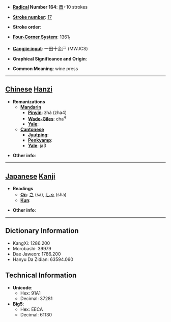 * '''[[Wiktionary:Chinese radical index| Radical]] Number 164''': [[Wiktionary:Chinese radical index 酉|酉]]+10 strokes

* '''[[Wiktionary:Chinese total strokes index|Stroke number]]''': [[Wiktionary:Chinese total strokes index 17|17]]

* '''Stroke order''': 

* '''[[Wiktionary:Chinese four corner index|Four-Corner System]]''': 1361<sub>1</sub>

* '''[[Wiktionary:Chinese Cangjie index|Cangjie input]]''': 一田十金尸 (MWJCS)

* '''Graphical Significance and Origin''': 

* '''Common Meaning''': wine press

----

== [[Chinese]] [[Hanzi]] ==

* '''Romanizations'''
** '''[[Mandarin]]'''
*** '''[[Pinyin]]''': zhà (zha4)
*** '''[[Wade-Giles]]''': cha<sup>4</sup>
*** '''[[Yale]]''': 
** '''[[Cantonese]]'''
*** '''[[Jyutping]]''':
*** '''[[Penkyamp]]''': 
*** '''[[Yale]]''': ja3

* '''Other info''': 

----

== [[Japanese]] [[Kanji]] ==

* '''Readings'''
** '''[[On]]''': [[さ]] (sa), [[しゃ]] (sha)
** '''[[Kun]]''': 

* '''Other info''':  

----

== Dictionary Information ==

* KangXi: 1286.200
* Morobashi: 39979
* Dae Jaweon: 1786.200
* Hanyu Da Zidian: 63594.060

== Technical Information ==

* '''Unicode''':
** Hex: 91A1
** Decimal: 37281
* '''Big5''':
** Hex: EECA
** Decimal: 61130